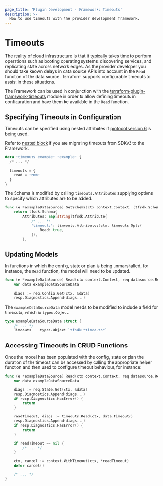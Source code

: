 ```yaml
---
page_title: 'Plugin Development - Framework: Timeouts'
description: >-
  How to use timeouts with the provider development framework.
---
```


# Timeouts

The reality of cloud infrastructure is that it typically takes time to perform operations such as booting operating systems, discovering services, and replicating state across network edges. As the provider developer you should take known delays in data source APIs into account in the `Read` function of the data source. Terraform supports configurable timeouts to assist in these situations.

The Framework can be used in conjunction with the [terraform-plugin-framework-timeouts](https://github.com/hashicorp/terraform-plugin-framework-timeouts) module in order to allow defining timeouts in configuration and have them be available in the `Read` function.

## Specifying Timeouts in Configuration

Timeouts can be specified using nested attributes if [protocol version 6](https://www.terraform.io/plugin/how-terraform-works#protocol-version-6) is being used.

Refer to [nested block](../migrating/data-sources/timeouts#nested-block) if you are migrating timeouts from SDKv2 to the Framework.

```terraform
data "timeouts_example" "example" {
  /* ... */

  timeouts = {
    read = "60m"
  }
}
```

The Schema is modified by calling `timeouts.Attributes` supplying options to specify which attributes are to be added.

```go
func (e *exampleDataSource) GetSchema(ctx context.Context) (tfsdk.Schema, diag.Diagnostics) {
    return tfsdk.Schema{
        Attributes: map[string]tfsdk.Attribute{
            /* ... */
            "timeouts": timeouts.Attributes(ctx, timeouts.Opts{
                Read: true,
            }),
        },
```

## Updating Models

In functions in which the config, state or plan is being unmarshalled, for instance, the `Read` function, the model
will need to be updated.

```go
func (e *exampleDataSource) Read(ctx context.Context, req datasource.ReadRequest, resp *datasource.ReadResponse) {
	var data exampleDataSourceData

	diags := req.Config.Get(ctx, &data)
	resp.Diagnostics.Append(diags...)
```

The `exampleDataSourceData` model needs to be modified to include a field for timeouts, which is `types.Object`.

```go
type exampleDataSourceData struct {
    /* ... */
    Timeouts    types.Object `tfsdk:"timeouts"`
```

## Accessing Timeouts in CRUD Functions

Once the model has been populated with the config, state or plan the duration of the timeout can be accessed by calling
the appropriate helper function and then used to configure timeout behaviour, for instance:

```go
func (e *exampleDataSource) Read(ctx context.Context, req datasource.ReadRequest, resp *datasource.ReadResponse) {
    var data exampleDataSourceData

    diags := req.State.Get(ctx, &data)
    resp.Diagnostics.Append(diags...)
    if resp.Diagnostics.HasError() {
        return
    }

    readTimeout, diags := timeouts.Read(ctx, data.Timeouts)
    resp.Diagnostics.Append(diags...)
    if resp.Diagnostics.HasError() {
        return
    }

    if readTimeout == nil {
        /* ... */
    }

    ctx, cancel := context.WithTimeout(ctx, *readTimeout)
    defer cancel()

    /* ... */
}
```
